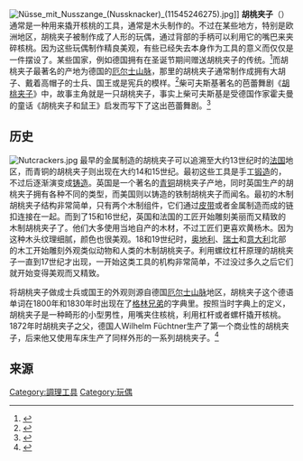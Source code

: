{{Other uses|other=同名芭蕾舞劇|胡桃夹子 (芭蕾舞剧)}}
[[File:Nüsse_mit_Nusszange_(Nussknacker)_(11545246275).jpg|right]]]]
'''胡桃夹子'''（{{lang-de|Nussknacker}}）通常是一种用来撬开核桃的工具，通常是木头制作的。不过在某些地方，特别是欧洲地区，胡桃夹子被制作成了人形的玩偶，通过背部的手柄可以利用它的嘴巴来夹碎核桃。因为这些玩偶制作精良美观，有些已经失去本身作为工具的意义而仅仅是一件摆设了。某些国家，例如德国拥有在圣诞节期间赠送胡桃夹子的传统。<ref>{{Cite web|title=【读道创意】德国著名手工艺品“胡桃夹子”和它背后的秘密_读道文旅_新浪博客|url=http://blog.sina.com.cn/s/blog_b28325310102uwuz.html|accessdate=2020-08-18|work=blog.sina.com.cn}}</ref>而胡桃夹子最著名的产地为德国的[[厄尔士山脉|厄尔士山脉]]，那里的胡桃夹子通常制作成拥有大胡子、戴着高帽子的士兵、国王或是宪兵的模样。<ref>{{Cite web|title=Christmas Nutcrackers made in Germany - Wooden Nutcracker (TITLE_READ_MORE)|url=https://www.erzgebirgepalace.com/Nutcrackers:::50.html?show=1|accessdate=2020-08-18|work=www.erzgebirgepalace.com}}</ref>柴可夫斯基著名的芭蕾舞剧《[[胡桃夹子_(芭蕾舞剧)|胡桃夹子]]》中，故事主角就是一只胡桃夹子，事实上柴可夫斯基是受德国作家霍夫曼的童话《胡桃夹子和鼠王》启发而写下了这出芭蕾舞剧。<ref>{{Cite web|title=观众最期待《胡桃夹子》起舞|url=http://news.sina.com.cn/c/2013-06-28/055527519707.shtml|accessdate=2020-08-18|work=news.sina.com.cn}}</ref>

==历史==
[[File:Nutcrackers.jpg|right]]
{{main|{{le|胡桃鉗娃娃|Nutcracker doll}}}}
最早的金属制造的胡桃夹子可以追溯至大约13世纪时的[[法国|法国]]地区，而青铜的胡桃夹子则出现在大约14和15世纪。最初这些工具是手工[[锻造|锻造]]的，不过后逐渐演变成[[铸造|铸造]]。英国是一个著名的[[青铜|青铜]]胡桃夹子产地，同时英国生产的胡桃夹子拥有各种不同的类型，而美国则以铸造的铁制胡桃夹子而闻名。最初的木制胡桃夹子结构非常简单，只有两个木制组件，它们通过[[皮带|皮带]]或者金属制造而成的链扣连接在一起。而到了15和16世纪，英国和法国的工匠开始雕刻美丽而又精致的木制胡桃夹子了。他们大多使用当地自产的木材，不过工匠们更喜欢黄杨木。因为这种木头纹理细腻，颜色也很美观。18和19世纪时，[[奥地利|奥地利]]、[[瑞士|瑞士]]和[[意大利|意大利]]北部的木工开始雕刻外观类似动物和人类的木制胡桃夹子。利用螺纹杠杆原理的胡桃夹子一直到17世纪才出现，一开始这类工具的机构非常简单，不过没过多久之后它们就开始变得美观而又精致。

将胡桃夹子做成士兵或国王的外观则源自德国[[厄尔士山脉|厄尔士山脉]]地区，胡桃夹子这个德语单词在1800年和1830年时出现在了[[格林兄弟|格林兄弟]]的字典里。按照当时字典上的定义，胡桃夹子是一种畸形的小型男性，用嘴夹住核桃，利用杠杆或者螺杆撬开核桃。1872年时胡桃夹子之父，德国人Wilhelm Füchtner生产了第一个商业性的胡桃夹子，后来他又使用车床生产了同样外形的一系列胡桃夹子。<ref>{{Cite web|title=NM The History of Nutcrackers ~ Leavenworth Nutcracker Museum|url=http://www.nutcrackermuseum.com/history.htm|accessdate=2020-08-18|work=www.nutcrackermuseum.com}}</ref>

==来源==
{{reflist}}

[[Category:調理工具|Category:調理工具]]
[[Category:玩偶|Category:玩偶]]